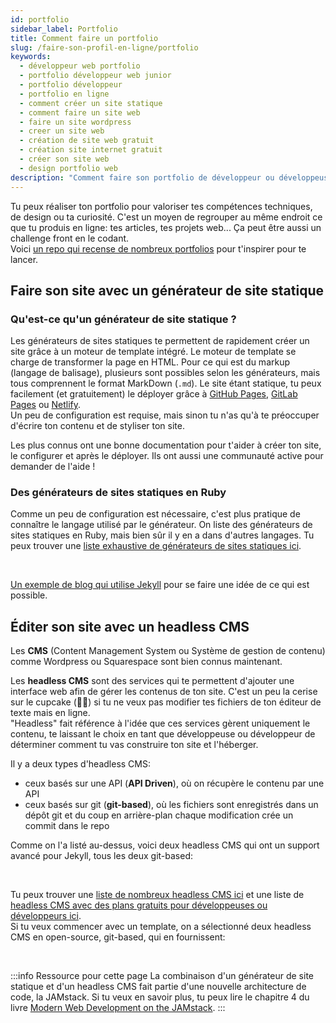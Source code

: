 ```yaml
---
id: portfolio
sidebar_label: Portfolio
title: Comment faire un portfolio
slug: /faire-son-profil-en-ligne/portfolio
keywords:
  -	développeur web portfolio
  - portfolio développeur web junior
  - portfolio développeur
  - portfolio en ligne
  - comment créer un site statique
  -	comment faire un site web
  - faire un site wordpress
  - creer un site web
  - création de site web gratuit
  - création site internet gratuit
  - créer son site web
  - design portfolio web
description: "Comment faire son portfolio de développeur ou développeuse en ligne."
---
```



Tu peux réaliser ton portfolio pour valoriser tes compétences techniques, de design ou ta curiosité.
C'est un moyen de regrouper au même endroit ce que tu produis en ligne: tes articles, tes projets web... Ça peut être aussi un challenge front en le codant.<br/>
Voici [un repo qui recense de nombreux portfolios](https://github.com/emmabostian/developer-portfolios) pour t'inspirer pour te lancer.

## Faire son site avec un générateur de site statique

### Qu'est-ce qu'un générateur de site statique ?

Les générateurs de sites statiques te permettent de rapidement créer un site grâce à un moteur de template intégré. Le moteur de template se charge de transformer la page en HTML.
Pour ce qui est du markup (langage de balisage), plusieurs sont possibles selon les générateurs, mais tous comprennent le format MarkDown (`.md`).
Le site étant statique, tu peux facilement (et gratuitement) le déployer grâce à [GitHub Pages](https://pages.github.com/), [GitLab Pages](https://docs.gitlab.com/ee/user/project/pages/) ou [Netlify](https://www.netlify.com/).<br/>
Un peu de configuration est requise, mais sinon tu n'as qu'à te préoccuper d'écrire ton contenu et de styliser ton site.

Les plus connus ont une bonne documentation pour t'aider à créer ton site, le configurer et après le déployer. Ils ont aussi une communauté active pour demander de l'aide !<br/>

### Des générateurs de sites statiques en Ruby

Comme un peu de configuration est nécessaire, c'est plus pratique de connaître le langage utilisé par le générateur.
On liste des générateurs de sites statiques en Ruby, mais bien sûr il y en a dans d'autres langages. Tu peux trouver une [liste exhaustive de générateurs de sites statiques ici](https://jamstack.org/generators/).

<div class="container">
  <HorizontalCard
    src='/img/online_profile/portfolio/jekyll.png'
    alt='Logo Jekyll'
    href='https://jekyllrb.com/'
    title='Jekyll'
    description="Un des générateurs de site statique le plus connu et populaire. Le moteur de template en Liquid, créé par Shopify."
  />
  <HorizontalCard
    src='/img/online_profile/portfolio/middleman.png'
    alt='Logo Middleman'
    href='https://middlemanapp.com/'
    title='Middleman'
    description="Second sur le podium, Middleman donne l'option de plusieurs moteurs de template (dont liquid, erb et haml). Le CSS est en sass."
  />
  <HorizontalCard
    src='/img/online_profile/portfolio/nanoc.png'
    alt='Logo Nanoc'
    href='https://nanoc.ws/'
    title='Nanoc'
    description="Moins populaire que les deux précédents, Nanoc tient tout de même la troisième place sur le podium. Comme Middleman, il y a plusieurs moteurs de template (dont erb et haml)."
  />
  <HorizontalCard
    src='/img/online_profile/portfolio/bridgetown.jpeg'
    alt='Logo Bridgetown'
    href='https://www.bridgetownrb.com/'
    title='Bridgetown'
    description="Bridgetown a une communauté moins importante que les trois précédents, mais elle est tout de même active et le projet est maintenu. Il laisse le choix entre erb ou liquid en moteur de template."
  />
</div><br/>

[Un exemple de blog qui utilise Jekyll](https://catalinionescu.dev/) pour se faire une idée de ce qui est possible.

## Éditer son site avec un headless CMS

Les **CMS** (Content Management System ou Système de gestion de contenu) comme Wordpress ou Squarespace sont bien connus maintenant.

Les **headless CMS** sont des services qui te permettent d'ajouter une interface web afin de gérer les contenus de ton site.
C'est un peu la cerise sur le cupcake (🧁🍒) si tu ne veux pas modifier tes fichiers de ton éditeur de texte mais en ligne.<br/>
"Headless" fait référence à l'idée que ces services gèrent uniquement le contenu, te laissant le choix en tant que développeuse ou développeur de déterminer comment tu vas construire ton site et l'héberger.

Il y a deux types d'headless CMS:
- ceux basés sur une API (**API Driven**), où on récupère le contenu par une API
- ceux basés sur git (**git-based**), où les fichiers sont enregistrés dans un dépôt git et du coup en arrière-plan chaque modification crée un commit dans le repo

Comme on l'a listé au-dessus, voici deux headless CMS qui ont un support avancé pour Jekyll, tous les deux git-based:
<div class="container">
  <div class="row">
    <div class="col col--4">
      <Avatar
        src='/img/online_profile/portfolio/jekyll_admin.png'
        alt='Logo Jekyll'
        href='https://jekyll.github.io/jekyll-admin/'
        title='Jekyll Admin'
      />
    </div>
    <div class="col col--4">
      <Avatar
        src='/img/online_profile/portfolio/prose_io.png'
        alt='Logo Prose.io'
        href='https://github.com/prose/prose'
        title='Prose.io'
      />
    </div>
  </div>
</div><br/>

Tu peux trouver une [liste de nombreux headless CMS ici](https://jamstack.org/headless-cms/) et une liste de [headless CMS avec des plans gratuits pour développeuses ou développeurs ici](https://github.com/ripienaar/free-for-dev#cms).<br/>
Si tu veux commencer avec un template, on a sélectionné deux headless CMS en open-source, git-based, qui en fournissent:
<div class="container">
  <div class="row">
    <div class="col col--4">
      <Avatar
        src='/img/online_profile/portfolio/forestry.png'
        alt='Logo Forestry'
        href='https://forestry.io/starters/'
        title='Forestry'
      />
    </div>
    <div class="col col--4">
      <Avatar
        src='/img/online_profile/portfolio/netlify_cms.jpeg'
        alt='Logo NetlifyCMS'
        href='https://www.netlifycms.org/docs/start-with-a-template/'
        title='NetlifyCMS'
      />
    </div>
  </div>
</div><br/>

:::info Ressource pour cette page
La combinaison d'un générateur de site statique et d'un headless CMS fait partie d'une nouvelle architecture de code, la JAMstack.
Si tu veux en savoir plus, tu peux lire le chapitre 4 du livre [Modern Web Development on the JAMstack](https://www.netlify.com/pdf/oreilly-modern-web-development-on-the-jamstack.pdf).
:::
